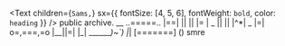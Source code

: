 <Text
  children={`Sams,`}
  sx={{ fontSize: [4, 5, 6], fontWeight: `bold`, color: `heading` }}
/>
public archive.
               __
    ..=====.. |==|
    ||     || |= |
 _  ||     || |^*| _
|=| o=,===,=o |__||=|
|_|  _______)~`)  |_|
    [=======]  ()       smre
